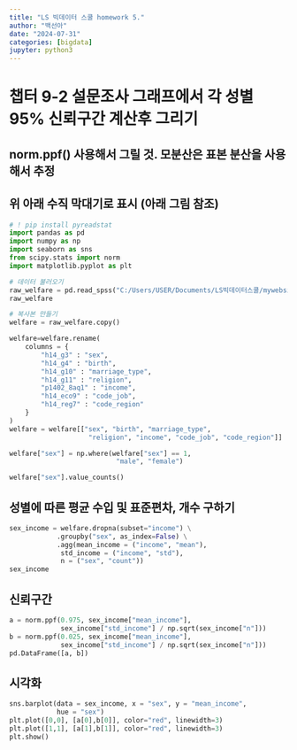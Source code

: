 ```yaml
---
title: "LS 빅데이터 스쿨 homework 5."
author: "백선아"
date: "2024-07-31"
categories: [bigdata]
jupyter: python3
---
```


# 챕터 9-2 설문조사 그래프에서 각 성별 95% 신뢰구간 계산후 그리기
## norm.ppf() 사용해서 그릴 것. 모분산은 표본 분산을 사용해서 추정
## 위 아래 수직 막대기로 표시 (아래 그림 참조)
```python
# ! pip install pyreadstat
import pandas as pd
import numpy as np
import seaborn as sns
from scipy.stats import norm
import matplotlib.pyplot as plt 

# 데이터 불러오기 
raw_welfare = pd.read_spss("C:/Users/USER/Documents/LS빅데이터스쿨/mywebsite/data/koweps/Koweps_hpwc14_2019_beta2.sav")
raw_welfare

# 복사본 만들기
welfare = raw_welfare.copy()

welfare=welfare.rename(
    columns = {
        "h14_g3" : "sex",
        "h14_g4" : "birth",
        "h14_g10" : "marriage_type",
        "h14_g11" : "religion",
        "p1402_8aq1" : "income",
        "h14_eco9" : "code_job",
        "h14_reg7" : "code_region"
    }
)
welfare = welfare[["sex", "birth", "marriage_type",
                    "religion", "income", "code_job", "code_region"]]

welfare["sex"] = np.where(welfare["sex"] == 1, 
                           "male", "female")

welfare["sex"].value_counts()


```
## 성별에 따른 평균 수입 및 표준편차, 개수 구하기
```python
sex_income = welfare.dropna(subset="income") \
            .groupby("sex", as_index=False) \
            .agg(mean_income = ("income", "mean"),
             std_income = ("income", "std"),
             n = ("sex", "count"))
sex_income

```
## 신뢰구간
```python
a = norm.ppf(0.975, sex_income["mean_income"],
             sex_income["std_income"] / np.sqrt(sex_income["n"]))
b = norm.ppf(0.025, sex_income["mean_income"],
             sex_income["std_income"] / np.sqrt(sex_income["n"]))
pd.DataFrame([a, b])             
```
## 시각화
```python
sns.barplot(data = sex_income, x = "sex", y = "mean_income",
            hue = "sex")
plt.plot([0,0], [a[0],b[0]], color="red", linewidth=3)           
plt.plot([1,1], [a[1],b[1]], color="red", linewidth=3)
plt.show()
```

